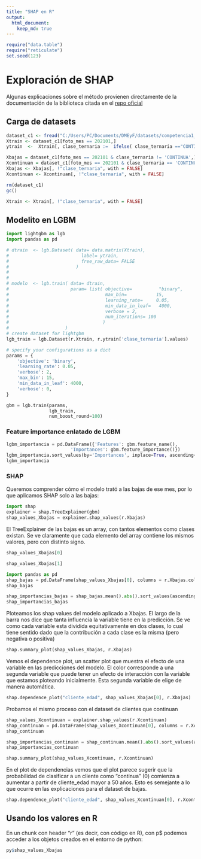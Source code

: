 ```yaml
---
title: "SHAP en R"
output: 
  html_document:
    keep_md: true
---
```


```r
require("data.table")
require("reticulate")
set.seed(123)
```

# Exploración de SHAP

Algunas explicaciones sobre el método provienen directamente de la documentación de la biblioteca citada en el [repo oficial](https://github.com/slundberg/shap)

## Carga de datasets

```r
dataset_c1 <- fread("C:/Users/PC/Documents/DMEyF/datasets/competencia1_2022.csv", stringsAsFactors= TRUE)
Xtrain <- dataset_c1[foto_mes == 202101,]
ytrain  <-  Xtrain[, clase_ternaria :=  ifelse( clase_ternaria =="CONTINUA", "0", "1" )  ]
```


```r
Xbajas = dataset_c1[foto_mes == 202101 & clase_ternaria != 'CONTINUA',]
Xcontinuan = dataset_c1[foto_mes == 202101 & clase_ternaria == 'CONTINUA',]
Xbajas <- Xbajas[, !"clase_ternaria", with = FALSE]
Xcontinuan <- Xcontinuan[, !"clase_ternaria", with = FALSE]

rm(dataset_c1)
gc()
```


```r
Xtrain <- Xtrain[, !"clase_ternaria", with = FALSE]
```

## Modelito en LGBM

```python
import lightgbm as lgb
import pandas as pd

# dtrain  <- lgb.Dataset( data= data.matrix(Xtrain),
#                           label= ytrain,
#                           free_raw_data= FALSE
#                         )
# 
# 
# modelo  <- lgb.train( data= dtrain,
#                       param= list( objective=          "binary",
#                                    max_bin=           15,
#                                    learning_rate=     0.05,
#                                    min_data_in_leaf=   4000,
#                                    verbose = 2,
#                                    num_iterations= 100
#                                   )
#                     )
# create dataset for lightgbm
lgb_train = lgb.Dataset(r.Xtrain, r.ytrain['clase_ternaria'].values)

# specify your configurations as a dict
params = {
    'objective': 'binary',
    'learning_rate': 0.05,
    'verbose': 2,
    'max_bin': 15,
    'min_data_in_leaf': 4000,
    'verbose': 0,
}

gbm = lgb.train(params,
                lgb_train,
                num_boost_round=100)
```
### Feature importance enlatado de LGBM

```python
lgbm_importancia = pd.DataFrame({'Features': gbm.feature_name(),
                        'Importances': gbm.feature_importance()})
lgbm_importancia.sort_values(by='Importances', inplace=True, ascending=False)
lgbm_importancia
```
### SHAP

Queremos comprender cómo el modelo trató a las bajas de ese mes, por lo que aplicamos SHAP solo a las bajas:

```python
import shap
explainer = shap.TreeExplainer(gbm)
shap_values_Xbajas = explainer.shap_values(r.Xbajas)

```
El TreeExplainer de las bajas es un array, con tantos elementos como clases existan. Se ve claramente que cada elemento del array contiene los mismos valores, pero con distinto signo.

```python
shap_values_Xbajas[0]
```



```python
shap_values_Xbajas[1]
```

```python
import pandas as pd
shap_bajas = pd.DataFrame(shap_values_Xbajas[0], columns = r.Xbajas.columns)
shap_bajas
```

```python
shap_importancias_bajas = shap_bajas.mean().abs().sort_values(ascending=False)
shap_importancias_bajas
```
Ploteamos los shap values del modelo aplicado a Xbajas. El largo de la barra nos dice que tanta influencia la variable tiene en la predicción. Se ve como cada variable esta dividida equitativamente en dos clases, lo cual tiene sentido dado que la contribución a cada clase es la misma (pero negativa o positiva)

```python
shap.summary_plot(shap_values_Xbajas, r.Xbajas)
```

Vemos el dependence plot, un scatter plot que muestra el efecto de una variable en las predicciones del modelo. 
El color corresponde a una segunda variable que puede tener un efecto de interacción con la variable que estamos ploteando inicialmente. Esta segunda variable de elige de manera automática. 


```python
shap.dependence_plot("cliente_edad", shap_values_Xbajas[0], r.Xbajas)
```
Probamos el mismo proceso con el dataset de clientes que continuan

```python
shap_values_Xcontinuan = explainer.shap_values(r.Xcontinuan)
shap_continuan = pd.DataFrame(shap_values_Xcontinuan[0], columns = r.Xcontinuan.columns)
shap_continuan
```

```python
shap_importancias_continuan = shap_continuan.mean().abs().sort_values(ascending=False)
shap_importancias_continuan

```



```python
shap.summary_plot(shap_values_Xcontinuan, r.Xcontinuan)
```
En el plot de dependencias vemos que el plot parece sugerir que la probabilidad de clasificar a un cliente como "continua" (0) comienza a aumentar a partir de cliente_edad mayor a 50 años. Esto es semejante a lo que ocurre en las explicaciones para el dataset de bajas.

```python
shap.dependence_plot("cliente_edad", shap_values_Xcontinuan[0], r.Xcontinuan)

```

## Usando los valores en R

En un chunk con header "r" (es decir, con código en R), con p$ podemos acceder a los objetos creados en el entorno de python:

```r
py$shap_values_Xbajas
```
